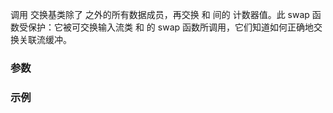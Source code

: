 {{cpp/io/basic_istream/title|swap}}
{{cpp/io/basic_istream/navbar}}
{{ddcl|since=c++11|1=
protected:
void swap( basic_istream&amp; rhs );
}}

调用 {{c|basic_ios::swap(rhs)}} 交换基类除了 {{ltf|cpp/io/basic_ios/rdbuf}} 之外的所有数据成员，再交换 {{c|*this}} 和 {{c|rhs}} 间的 {{rlpf|gcount}} 计数器值。此 swap 函数受保护：它被可交换输入流类 {{lc|std::basic_ifstream}} 和 {{lc|std::basic_istringstream}} 的 swap 函数所调用，它们知道如何正确地交换关联流缓冲。

===参数===
{{par begin}}
{{par | rhs |与之交换的同一类型的不同 {{tt|basic_istream}} 对象}}
{{par end}}

===示例===
{{example
|code=
#include &lt;iostream&gt;
#include &lt;sstream&gt;
#include &lt;utility&gt;

int main()
{
    std::istringstream s1("hello");
    std::istringstream s2("bye");

    s1.swap(s2); // OK，istringstream 拥有公开的 swap()
    std::swap(s1, s2); // OK，调用 s1.swap(s2)
//  std::cin.swap(s2); // 错误：swap 是受保护成员

    std::cout &lt;&lt; s1.rdbuf();
}
|output=
hello
}}

{{langlinks|de|en|es|fr|it|ja|pt|ru}}